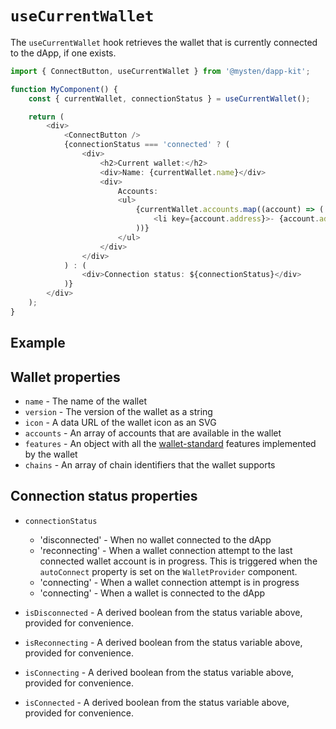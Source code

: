 
# `useCurrentWallet`

The `useCurrentWallet` hook retrieves the wallet that is currently connected to the dApp, if one
exists.

```ts
import { ConnectButton, useCurrentWallet } from '@mysten/dapp-kit';

function MyComponent() {
	const { currentWallet, connectionStatus } = useCurrentWallet();

	return (
		<div>
			<ConnectButton />
			{connectionStatus === 'connected' ? (
				<div>
					<h2>Current wallet:</h2>
					<div>Name: {currentWallet.name}</div>
					<div>
						Accounts:
						<ul>
							{currentWallet.accounts.map((account) => (
								<li key={account.address}>- {account.address}</li>
							))}
						</ul>
					</div>
				</div>
			) : (
				<div>Connection status: ${connectionStatus}</div>
			)}
		</div>
	);
}
```

## Example

<UseCurrentWalletExample />

## Wallet properties

- `name` - The name of the wallet
- `version` - The version of the wallet as a string
- `icon` - A data URL of the wallet icon as an SVG
- `accounts` - An array of accounts that are available in the wallet
- `features` - An object with all the
  [wallet-standard](https://github.com/wallet-standard/wallet-standard) features implemented by the
  wallet
- `chains` - An array of chain identifiers that the wallet supports

## Connection status properties

- `connectionStatus`

  - 'disconnected' - When no wallet connected to the dApp
  - 'reconnecting' - When a wallet connection attempt to the last connected wallet account is in
    progress. This is triggered when the `autoConnect` property is set on the `WalletProvider`
    component.
  - 'connecting' - When a wallet connection attempt is in progress
  - 'connecting' - When a wallet is connected to the dApp

- `isDisconnected` - A derived boolean from the status variable above, provided for convenience.
- `isReconnecting` - A derived boolean from the status variable above, provided for convenience.
- `isConnecting` - A derived boolean from the status variable above, provided for convenience.
- `isConnected` - A derived boolean from the status variable above, provided for convenience.
